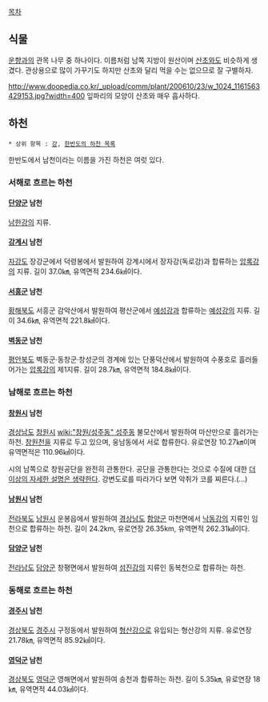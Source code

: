 [[목차]]
== 식물 ==
[[운향]]과의 관목 나무 중 하나이다. 이름처럼 남쪽 지방이 원산이며 [[산초]]와도 비슷하게 생겼다. 관상용으로 많이 가꾸기도 하지만 산초와 달리 먹을 수는 없으므로 잘 구별하자.

http://www.doopedia.co.kr/_upload/comm/plant/200610/23/w_1024_1161563429153.jpg?width=400
잎파리의 모양이 산초와 매우 흡사하다.

== 하천 ==
 * 상위 항목 : [[강]], [[한반도의 하천 목록]]

한반도에서 남천이라는 이름을 가진 하천은 여럿 있다.

=== 서해로 흐르는 하천 ===
==== [[단양군]] 남천 ====
[[남한강]]의 지류.

==== [[강계시]] 남천 ====
[[자강도]] 장강군에서 덕령봉에서 발원하여 강계시에서 장자강(독로강)과 합류하는 [[압록강]]의 지류. 길이 37.0㎞, 유역면적 234.6㎢이다.

==== [[서흥군]] 남천 ====
[[황해북도]] 서흥군 감악산에서 발원하여 평산군에서 [[예성강]]과 합류하는 [[예성강]]의 지류. 길이 34.6㎞, 유역면적 221.8㎢이다.

==== [[벽동군]] 남천 ====
[[평안북도]] 벽동군·동창군·창성군의 경계에 있는 단풍덕산에서 발원하여 수풍호로 흘러들어가는 [[압록강]]의 제1지류. 길이 28.7㎞, 유역면적 184.8㎢이다.

=== 남해로 흐르는 하천 ===
==== [[창원시]] 남천 ====
[[경상남도]] [[창원시]] [[wiki:"창원/성주동" 성주동]] 불모산에서 발원하여 마산만으로 흘러가는 하천. [[창원천]]을 지류로 두고 있으며, 웅남동에서 서로 합류한다. 유로연장 10.27㎞이며 유역면적은 110.96㎢이다.

시의 남쪽으로 창원공단을 완전히 관통한다. 공단을 관통한다는 것으로 수질에 대한 [[더 이상의 자세한 설명은 생략한다]]. 강변도로를 따라가다 보면 악취가 코를 찌른다.(...)

==== [[남원]]시 남천 ====
[[전라북도]] [[남원시]] 운봉읍에서 발원하여 [[경상남도]] [[함양군]] 마천면에서 [[낙동강]]의 지류인 임천으로 합류하는 하천. 길이 24.2km, 유로연장 26.35km, 유역면적 262.31㎢이다.

==== [[담양군]] 남천 ====
[[전라남도]] [[담양군]] 창평면에서 발원하여 [[섬진강]]의 지류인 동복천으로 합류하는 하천.

=== 동해로 흐르는 하천 ===
==== [[경주시]] 남천 ====
[[경상북도]] [[경주시]] 구정동에서 발원하여 [[형산강]]으로 유입되는 형산강의 지류. 유로연장 21.78㎞, 유역면적 85.92㎢이다.

==== [[영덕]]군 남천 ====
[[경상북도]] [[영덕]]군 영해면에서 발원하여 송천과 합류하는 하천. 길이 5.35㎞, 유로연장 18㎞, 유역면적 44.03㎢이다.


